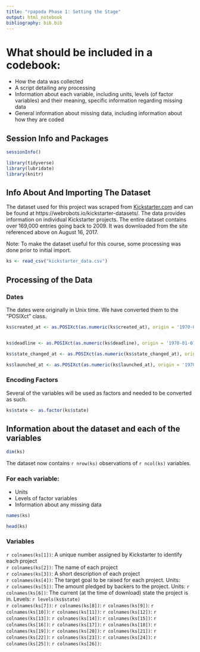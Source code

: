```yaml
---
title: "rpapoda Phase 1: Setting the Stage"
output: html_notebook
bibliography: bib.bib
---
```


# What should be included in a codebook:  
<!-- This may be copied straight from that style guide. I need to update it once I'm done with the codebook to reflect what I've done/what I think is necessary -->
* How the data was collected  
* A script detailing any processing  
* Information about each variable, including units, levels (of factor variables) and their meaning, specific information regarding missing data  
* General information about missing data, including information about how they are coded  

## Session Info and Packages

```r
sessionInfo()
```



```r
library(tidyverse)
library(lubridate)
library(knitr)
```

## Info About And Importing The Dataset

The dataset used for this project was scraped from [Kickstarter.com](https://www.kickstarter.com/) and can be found at https://webrobots.io/kickstarter-datasets/. The data provides information on individual Kickstarter projects. The entire dataset contains over 169,000 entries going back to 2009. It was downloaded from the site referenced above on August 16, 2017.

Note: To make the dataset useful for this course, some processing was done prior to initial import. 

```r
ks <- read_csv("kickstarter_data.csv")
```

## Processing of the Data

### Dates
The dates were originally in Unix time. We have converted them to the "POSIXct" class. 

```r
ks$created_at <- as.POSIXct(as.numeric(ks$created_at), origin = '1970-01-01', tz = 'GMT')


ks$deadline <- as.POSIXct(as.numeric(ks$deadline), origin = '1970-01-01', tz = 'GMT')

ks$state_changed_at <- as.POSIXct(as.numeric(ks$state_changed_at), origin = '1970-01-01', tz = 'GMT')

ks$launched_at <- as.POSIXct(as.numeric(ks$launched_at), origin = '1970-01-01', tz = 'GMT')

```


<!-- ### Removing any unnecessary variables -->
<!-- Some of the variables contained no values whatsoever, and we removed them. -->

<!-- ```{r remove empty columns} -->
<!-- ks <- dplyr::select(ks, -c(photo, friends, is_starred, is_backing, permissions)) -->
<!-- ``` -->

### Encoding Factors
Several of the variables will be used as factors and needed to be converted as such.

```r
ks$state <- as.factor(ks$state)
```


## Information about the dataset and each of the variables

```r
dim(ks)
```

The dataset now contains `r nrow(ks)` observations of `r ncol(ks)` variables.

### For each variable:  
* Units  
* Levels of factor variables
* Information about any missing data

```r
names(ks)
```

```r
head(ks)
```

### Variables
`r colnames(ks[1])`: A unique number assigned by Kickstarter to identify each project  
`r colnames(ks[2])`: The name of each project  
`r colnames(ks[3])`: A short description of each project  
`r colnames(ks[4])`: The target goal to be raised for each project. Units:  
`r colnames(ks[5])`: The amount pledged by backers to the project. Units: 
`r colnames(ks[6])`: The current (at the time of download) state the project is in. Levels: `r levels(ks$state)`  
`r colnames(ks[7])`: 
`r colnames(ks[8])`: 
`r colnames(ks[9])`: 
`r colnames(ks[10])`: 
`r colnames(ks[11])`: 
`r colnames(ks[12])`: 
`r colnames(ks[13])`: 
`r colnames(ks[14])`: 
`r colnames(ks[15])`: 
`r colnames(ks[16])`: 
`r colnames(ks[17])`: 
`r colnames(ks[18])`: 
`r colnames(ks[19])`: 
`r colnames(ks[20])`: 
`r colnames(ks[21])`: 
`r colnames(ks[22])`: 
`r colnames(ks[23])`: 
`r colnames(ks[24])`: 
`r colnames(ks[25])`: 
`r colnames(ks[26])`: 
